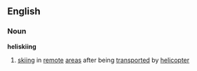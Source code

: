 ==English==
===Noun===
'''heliskiing'''
# [[skiing]] in [[remote]] [[area]]s after being [[transported]] by [[helicopter]]